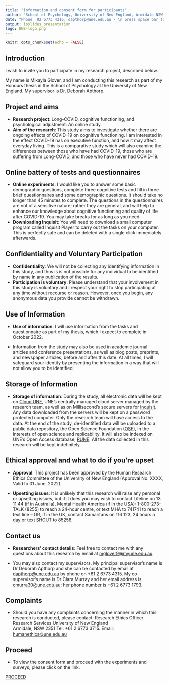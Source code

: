 ```yaml
---
title: "Information and consent form for participants"
author: "School of Psychology, University of New England, Armidale NSW 2351, Australia"
date: "Phone  02 6773 4316, dapthorp@une.edu.au - \n press space bar to scroll through"
output: ioslides_presentation
logo: UNE-logo.png
---
```


```r
knitr::opts_chunk$set(echo = FALSE)
```

<script src="https://ajax.googleapis.com/ajax/libs/jquery/1.12.2/jquery.min.js"></script>

<script>
    $(document).ready(function() {
      $('slide:not(.title-slide, .backdrop, .segue)').append('<footer label=\"Please press the space bar or arrow keys to navigate through\"></footer>');    
    })
</script>

<style>
  footer:after {
    content: attr(label);
    font-size: 12pt;
    position: absolute;
    bottom: 20px;
    left: 120px;
    line-height: 1.9;
  }
</style>
## Introduction

I wish to invite you to participate in my research project, described below.

My name is Mikayla Glover, and I am conducting this research as part of my Honours thesis in the School of Psychology at the University of New England.  My supervisor is Dr. Deborah Apthorp.

## Project and aims

- **Research project**: Long-COVID, cognitive functioning, and psychological adjustment: An online study.
- **Aim of the research**: This study aims to investigate whether there are ongoing effects of COVID-19 on cognitive functioning. I am interested in the effect COVID-19 has on executive function, and how it may affect everyday living. This is a comparative study which will also examine the differences between those who have had COVID-19, those who are suffering from Long-COVID, and those who have never had COVID-19. 

## Online battery of tests and questionnaires

- **Online experiments**: I would like you to answer some basic demographic questions, complete three cognitive tests and fill in three brief questionnaires and some demographic questions. It should take no longer than 45 minutes to complete. The questions in the questionnaires are not of a sensitive nature; rather they are general, and will help to enhance our knowledge about cognitive functioning and quality of life after COVID-19. You may take breaks for as long as you need.
- **Downloading Inquisit**: You will need to download a small computer program called Inquisit Player to carry out the tasks on your computer. This is perfectly safe and can be deleted with a single click immediately afterwards. 


## Confidentiality and Voluntary Participation

- **Confidentiality**: We will not be collecting any identifying information in this study, and thus is is not possible for any individual to be identified by name in any publication of the results. 
- **Participation is voluntary**: Please understand that your involvement in this study is voluntary and I respect your right to stop participating at any time without recourse or reason. However, once you begin, any anonymous data you provide cannot be withdrawn.

## Use of Information

- **Use of information**: I will use information from the tasks and questionnaire as part of my thesis, which I expect to complete in October 2022.  

- Information from the study may also be used in academic journal articles and conference presentations, as well as blog posts, preprints, and newspaper articles, before and after this date. At all times, I will safeguard your identity by presenting the information in a way that will not allow you to be identified.

## Storage of Information

- **Storage of information**: During the study, all electronic data will be kept on [Cloud UNE](https://cloud.une.edu.au/), UNE’s centrally managed cloud server managed by the research team, as well as on Millisecond’s secure servers for [Inquisit](https://www.millisecond.com/). Any data downloaded from the servers will be kept on a password protected computer. Only the research team will have access to the data. At the end of the study, de-identified data will be uploaded to a public data repository, the Open Science Foundation ([OSF](https://osf.io/)), in the interests of open science and replicability. It will also be indexed on UNE’s Open Access database, [RUNE](https://rune.une.edu.au/web/index.jsp). All the data collected in this research will be kept indefinitely.


## Ethical approval and what to do if you're upset

- **Approval**: This project has been approved by the Human Research Ethics Committee of the University of New England (Approval No. XXXX, Valid to 01 June, 2022).

- **Upsetting issues**: It is unlikely that this research will raise any personal or upsetting issues, but if it does you may wish to contact Lifeline on 13 11 44 (if in Australia), Mental Health America (if in the USA): 1-800-273-TALK (8255) to reach a 24-hour centre, or text MHA to 741741 to reach a text line – OR, if in the UK, contact Samaritans on 116 123, 24 hours a day or text SHOUT to 85258.


## Contact us

- **Researchers' contact details**: Feel free to contact me with any questions about this research by email at [mglover9@myune.edu.au](mailto:mglover9@myune.edu.au).

- You may also contact my supervisors. My principal supervisor’s name is Dr Deborah Apthorp and she can be contacted by email at [dapthorp@une.edu.au](mailto:dapthorp@une.edu.au) by phone on +61 2 6773 4315. My co-supervisor’s name is Dr Clara Murray and her email address is [cmurra30@une.edu.au](mailto:cmurra30@une.edu.au); her phone number is +61 2 6773 1793.

## Complaints 

- Should you have any complaints concerning the manner in which this research is conducted, please contact:
Research Ethics Officer 
Research Services
University of New England   
Armidale, NSW  2351
Tel: +61 2 6773 3715.
Email: [humanethics@une.edu.au](humanethics@une.edu.au)

## Proceed 

- To view the consent form and proceed with the experiments and surveys, please click on the link. 

[PROCEED](https://mili2nd.co/7z6b)
